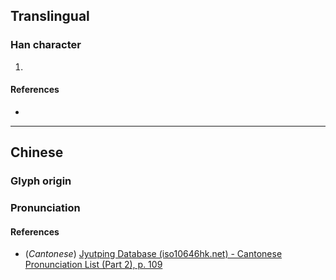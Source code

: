 {{character info/new}}
==Translingual==

===Han character===
{{Han char|rn=61|rad=心|as=11|sn=14|four=96000|canj=PWIM|ids=⿰忄國}}

# {{defn|Han|sort=心11}}

====References====
* {{Han ref|kx=0398.350|dkj=11090|dj=0737.280|hdz=42346.020|uh=6156|ud=24918|bh=E1D5|bd=57813}}

----

==Chinese==
{{zh-forms}}

===Glyph origin===
{{Han etym}}

===Pronunciation===
{{zh-pron
|m=guó
|c=gwok3,gok3
|mc=y
|oc=y
|ma=
|cat=
}}

====References====
* (''Cantonese'') [http://www.iso10646hk.net/jp/document/download.jsp Jyutping Database (iso10646hk.net) - Cantonese Pronunciation List (Part 2), p. 109]